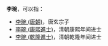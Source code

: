 '''李琬'''，可以指：
*[[李琬_(唐朝)|李琬 (唐朝)]]，唐玄宗子
*[[李琬_(康熙進士)|李琬 (康熙進士)]]，清朝康熙年间进士
*[[李琬_(乾隆進士)|李琬 (乾隆進士)]]，清朝乾隆年间进士

{{Disambig|W|cat=二字李姓人名消歧义}}